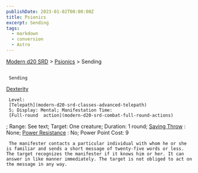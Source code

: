 ```yaml
---
publishDate: 2023-01-02T00:00:00Z
title: Psionics
excerpt: Sending
tags:
  - markdown
  - conversion
  - Astro
---
```


[Modern d20 SRD](/#modernD20) > [Psionics](modern-d20-srd-psionics-index) > Sending

##

     Sending

[Dexterity](modern-d20-srd-basics-ability-scores)

     Level:
     [Telepath](modern-d20-srd-classes-advanced-telepath)
     5; Display: Mental; Manifestation Time:
     [Full-round  action](modern-d20-srd-combat-full-round-actions)
; Range: See text; Target: One creature; Duration: 1 round;
[Saving Throw](modern-d20-srd-basics-saving-throws)
: None;
[Power Resistance](modern-d20-srd-special-abilities-power-resistance)
: No; Power Point Cost: 9

     The manifester contacts a particular individual with whom he or she is familiar and sends a short message of twenty-five words or less. The target recognizes the manifester if it knows him or her. It can answer in like manner immediately. The target is not obliged to act on the message in any way.
